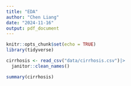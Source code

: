 ```yaml
---
title: "EDA"
author: "Chen Liang"
date: "2024-11-16"
output: pdf_document
---
```


```r
knitr::opts_chunk$set(echo = TRUE)
library(tidyverse)
```

```r
cirrhosis <- read_csv("data/cirrhosis.csv")|> 
  janitor::clean_names()

summary(cirrhosis)
```